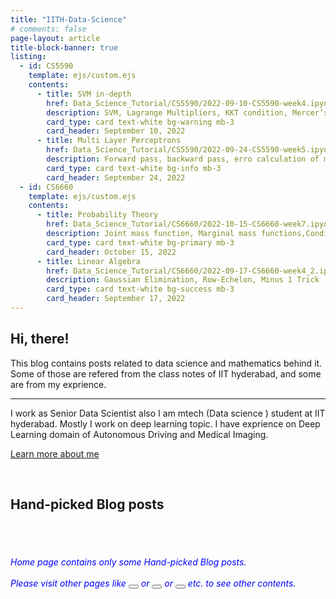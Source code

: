 ```yaml
---
title: "IITH-Data-Science"
# comments: false
page-layout: article
title-block-banner: true
listing:
  - id: CS5590
    template: ejs/custom.ejs
    contents: 
      - title: SVM in-depth
        href: Data_Science_Tutorial/CS5590/2022-09-10-CS5590-week4.ipynb
        description: SVM, Lagrange Multipliers, KKT condition, Mercer’s condition, Kernel Trick
        card_type: card text-white bg-warning mb-3 
        card_header: September 10, 2022
      - title: Multi Layer Perceptrons
        href: Data_Science_Tutorial/CS5590/2022-09-24-CS5590-week5.ipynb
        description: Forward pass, backward pass, erro calculation of multipalyer models.
        card_type: card text-white bg-info mb-3
        card_header: September 24, 2022
  - id: CS6660
    template: ejs/custom.ejs
    contents: 
      - title: Probability Theory
        href: Data_Science_Tutorial/CS6660/2022-10-15-CS6660-week7.ipynb
        description: Joint mass function, Marginal mass functions,Conditional mass function, Concentration Bounds
        card_type: card text-white bg-primary mb-3
        card_header: October 15, 2022
      - title: Linear Algebra 
        href: Data_Science_Tutorial/CS6660/2022-09-17-CS6660-week4_2.ipynb
        description: Gaussian Elimination, Row-Echelon, Minus 1 Trick
        card_type: card text-white bg-success mb-3 
        card_header: September 17, 2022
---
```


```{=html}
<div class="jumbotron">
  <h2 class="display-3">Hi, there!</h2>
  <p class="lead"> This blog contains posts related to data science and mathematics behind it. Some of those are refered from the class notes of IIT hyderabad, and some are from my exprience.</p>
  <hr class="my-4">
  <p>I work as Senior Data Scientist also I am mtech (Data science ) student at IIT hyderabad. Mostly I work on deep learning topic. I have exprience on Deep Learning domain of Autonomous Driving and  Medical Imaging. </p>
  <p class="lead">
    <a class="btn btn-primary btn-lg" href="about.qmd" role="button">Learn more about me</a>
  </p>
</div>
```
<br>

## Hand-picked Blog posts

::: {.grid}

::: {.g-col-12 .g-col-md-6  }

::: {#CS5590}

:::

:::

::: {.g-col-12 .g-col-md-6}

::: {#CS6660}

:::

:::

:::

<br><br>

```{=html}
<h6 style="color:blue;">Home page contains only some Hand-picked Blog posts.<br><br>
Please visit other pages like 
<a href="Data_Science_Tutorial/" style="text-decoration: none"> 
	<button type="button" class="btn btn-primary" fdprocessedid="ds0j3o"><i class="fa-solid fa-book-open-reader"></i></button> 
</a>   
or 
<a href="Data_Science_Hacks/" style="text-decoration: none"> 
<button type="button" class="btn btn-success" fdprocessedid="dyj809"><i class="fa-solid fa-user-ninja"></i></button>
</a>   
or 
<a href="about.qmd" style="text-decoration: none"> 
<button type="button" class="btn btn-info" fdprocessedid="jja6cl"><i class="fa-solid fa-address-card"></i></button> 
</a> 
etc.
to see other contents.</h6><br>
```


<br>